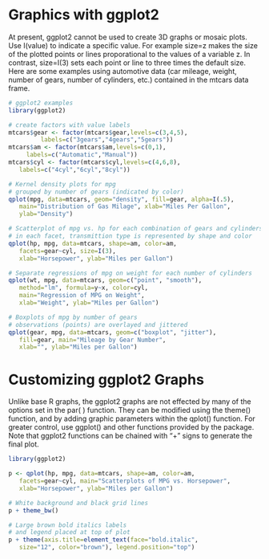 Graphics with ggplot2
========================================================

At present, ggplot2 cannot be used to create 3D graphs or mosaic plots.
Use I(value) to indicate a specific value. For example size=z makes the size of the plotted points or lines proporational to the values of a variable z. In contrast, size=I(3) sets each point or line to three times the default size.
Here are some examples using automotive data (car mileage, weight, number of gears, number of cylinders, etc.) contained in the mtcars data frame.

```r
# ggplot2 examples
library(ggplot2) 

# create factors with value labels 
mtcars$gear <- factor(mtcars$gear,levels=c(3,4,5),
         labels=c("3gears","4gears","5gears")) 
mtcars$am <- factor(mtcars$am,levels=c(0,1),
  	 labels=c("Automatic","Manual")) 
mtcars$cyl <- factor(mtcars$cyl,levels=c(4,6,8),
   labels=c("4cyl","6cyl","8cyl")) 

# Kernel density plots for mpg
# grouped by number of gears (indicated by color)
qplot(mpg, data=mtcars, geom="density", fill=gear, alpha=I(.5), 
   main="Distribution of Gas Milage", xlab="Miles Per Gallon", 
   ylab="Density")

# Scatterplot of mpg vs. hp for each combination of gears and cylinders
# in each facet, transmittion type is represented by shape and color
qplot(hp, mpg, data=mtcars, shape=am, color=am, 
   facets=gear~cyl, size=I(3),
   xlab="Horsepower", ylab="Miles per Gallon") 

# Separate regressions of mpg on weight for each number of cylinders
qplot(wt, mpg, data=mtcars, geom=c("point", "smooth"), 
   method="lm", formula=y~x, color=cyl, 
   main="Regression of MPG on Weight", 
   xlab="Weight", ylab="Miles per Gallon")

# Boxplots of mpg by number of gears 
# observations (points) are overlayed and jittered
qplot(gear, mpg, data=mtcars, geom=c("boxplot", "jitter"), 
   fill=gear, main="Mileage by Gear Number",
   xlab="", ylab="Miles per Gallon")
```

# Customizing ggplot2 Graphs
Unlike base R graphs, the ggplot2 graphs are not effected by many of the options set in the par( ) function. They can be modified using the theme() function, and by adding graphic parameters within the qplot() function. For greater control, use ggplot() and other functions provided by the package. Note that ggplot2 functions can be chained with "+" signs to generate the final plot.

```r
library(ggplot2)

p <- qplot(hp, mpg, data=mtcars, shape=am, color=am, 
   facets=gear~cyl, main="Scatterplots of MPG vs. Horsepower",
   xlab="Horsepower", ylab="Miles per Gallon")

# White background and black grid lines
p + theme_bw()

# Large brown bold italics labels
# and legend placed at top of plot
p + theme(axis.title=element_text(face="bold.italic", 
   size="12", color="brown"), legend.position="top")
```

